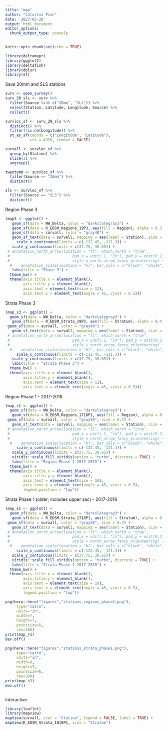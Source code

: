 ```yaml
---
title: "map"
author: "Catarina Pien"
date: '2023-03-28'
output: html_document
editor_options: 
  chunk_output_type: console
---
```


```r
knitr::opts_chunk$set(echo = TRUE)
```

```r
library(deltamapr)
library(ggplot2)
library(deltafish)
library(dplyr)
library(sf)
```

Save 20mm and SLS stations
```r
surv <- open_survey()
surv_20_sls <- surv %>%
  filter(Source %in% c("20mm", "SLS")) %>%
  select(Station, Latitude, Longitude, Source) %>%
  collect()

survloc_sf <- surv_20_sls %>% 
  distinct() %>%
  filter(!is.na(Longitude)) %>%
  st_as_sf(coords = c("Longitude", "Latitude"),
           crs = 4326, remove = FALSE)

survall <- survloc_sf %>%
  group_by(Station) %>%
  slice(1) %>%
  ungroup()

twentymm <- survloc_sf %>%
  filter(Source == "20mm") %>%
  distinct()

sls <- survloc_sf %>%
  filter(Source == "SLS") %>%
  distinct()


```

Region Phase 3
```r
(map3 <- ggplot() + 
   geom_sf(data = WW_Delta, color = "darkslategray3") +
   geom_sf(data = R_EDSM_Regions_19P3, aes(fill = Region), alpha = 0.3, inherit.aes = FALSE)+
   geom_sf(data = survall, color = "gray40") + 
   geom_sf_text(data = survall, mapping = aes(label = Station), size = 3, nudge_x = -0.012, nudge_y = 0.02) + 
     scale_x_continuous(limits = c(-122.45, -121.3)) + 
   scale_y_continuous(limits = c(37.75, 38.65)) +
 # annotation_north_arrow(location = "tl", which_north = "true",
 #                            pad_x = unit(.1, "in"), pad_y = unit(0.2, "in"),
 #                            style = north_arrow_fancy_orienteering) +
  #    annotation_scale(location = "bl", bar_cols = c("black", "white", "black", "white")) +
   labs(title = "Phase 3") +
  theme_bw() +
  theme(axis.title.x = element_blank(),
        axis.title.y = element_blank(),
        axis.text = element_text(size = 12),
        axis.text.x = element_text(angle = 45, vjust = 0.5)))
```


Strata Phase 3

```r
(map_s3 <- ggplot() + 
  geom_sf(data = WW_Delta, color = "darkslategray3") +
   geom_sf(data = R_EDSM_Strata_19P3, aes(fill = Stratum), alpha = 0.4,inherit.aes = FALSE)+
 geom_sf(data = survall, color = "gray40") + 
   geom_sf_text(data = survall, mapping = aes(label = Station), size = 3, nudge_x = -0.05, nudge_y = 0.02) +
 # annotation_north_arrow(location = "tl", which_north = "true",
 #                            pad_x = unit(.1, "in"), pad_y = unit(0.2, "in"),
 #                            style = north_arrow_fancy_orienteering) +
  #    annotation_scale(location = "bl", bar_cols = c("black", "white", "black", "white")) +
     scale_x_continuous(limits = c(-122.45, -121.3)) + 
   scale_y_continuous(limits = c(37.75, 38.65)) +
   labs(title = "Strata Phase 3") +
  theme_bw() +
  theme(axis.title.x = element_blank(),
        axis.title.y = element_blank(),
        axis.text = element_text(size = 12),
        axis.text.x = element_text(angle = 45, vjust = 0.5)))
```


Region Phase 1 - 2017-2018
```r
(map_r1 <- ggplot() + 
  geom_sf(data = WW_Delta, color = "darkslategray3") +
   geom_sf(data = R_EDSM_Regions_1718P1, aes(fill = Region), alpha = 0.5,inherit.aes = FALSE)+
 geom_sf(data = survall, color = "gray30", size = 0.7) + 
   geom_sf_text(data = survall, mapping = aes(label = Station), size = 2.5, nudge_x = -0.012, nudge_y = 0.016) +
 # annotation_north_arrow(location = "tl", which_north = "true",
 #                            pad_x = unit(.1, "in"), pad_y = unit(0.2, "in"),
 #                            style = north_arrow_fancy_orienteering) +
  #    annotation_scale(location = "bl", bar_cols = c("black", "white", "black", "white")) +
     scale_x_continuous(limits = c(-122.45, -121.3)) + 
   scale_y_continuous(limits = c(37.75, 38.65)) +
   viridis::scale_fill_viridis(option = "turbo", discrete = TRUE) + 
   labs(title = "Region Phase 1 2017-2018") +
  theme_bw() +
  theme(axis.title.x = element_blank(),
        axis.title.y = element_blank(),
        axis.text = element_text(size = 10),
        axis.text.x = element_text(angle = 45, vjust = 0.5),
        legend.position = "top"))
```



Strata Phase 1 (older; includes upper sac) - 2017-2018
```r
(map_s1 <- ggplot() + 
  geom_sf(data = WW_Delta, color = "darkslategray3") +
   geom_sf(data = R_EDSM_Strata_1718P1, aes(fill = Stratum), alpha = 0.5,inherit.aes = FALSE)+
 geom_sf(data = survall, color = "gray30", size = 0.7) + 
   geom_sf_text(data = survall, mapping = aes(label = Station), size = 2.5, nudge_x = -0.012, nudge_y = 0.016) +
 # annotation_north_arrow(location = "tl", which_north = "true",
 #                            pad_x = unit(.1, "in"), pad_y = unit(0.2, "in"),
 #                            style = north_arrow_fancy_orienteering) +
  #    annotation_scale(location = "bl", bar_cols = c("black", "white", "black", "white")) +
     scale_x_continuous(limits = c(-122.45, -121.3)) + 
   scale_y_continuous(limits = c(37.75, 38.65)) +
   viridis::scale_fill_viridis(option = "turbo", discrete = TRUE) + 
   labs(title = "Strata Phase 1 2017-2018") +
  theme_bw() +
  theme(axis.title.x = element_blank(),
        axis.title.y = element_blank(),
        axis.text = element_text(size = 10),
        axis.text.x = element_text(angle = 45, vjust = 0.5),
        legend.position = "top"))


```






```r
png(here::here("figures","stations_regions_phase1.png"),
     type="cairo",
     units="in", 
     width=7, 
     height=7, 
     pointsize=5, 
     res=300)
print(map_r1)
dev.off()

png(here::here("figures","stations_strata_phase1.png"),
     type="cairo",
     units="in", 
     width=9, 
     height=7, 
     pointsize=6, 
     res=300)
print(map_s1)
dev.off()



```


Interactive
```r
library(leaflet)
library(mapview)
mapView(survall, zcol = "Station", legend = FALSE, label = TRUE) +
mapView(R_EDSM_Strata_1819P1, zcol = "Stratum") 
```

